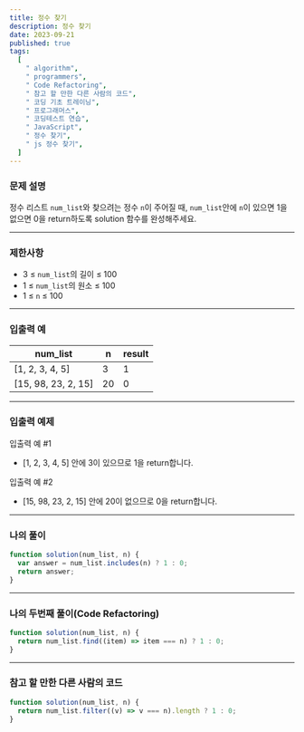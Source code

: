 ```yaml
---
title: 정수 찾기
description: 정수 찾기
date: 2023-09-21
published: true
tags:
  [
    " algorithm",
    " programmers",
    " Code Refactoring",
    " 참고 할 만한 다른 사람의 코드",
    " 코딩 기초 트레이닝",
    " 프로그래머스",
    " 코딩테스트 연습",
    " JavaScript",
    " 정수 찾기",
    " js 정수 찾기",
  ]
---
```


### 문제 설명

정수 리스트 `num_list`와 찾으려는 정수 `n`이 주어질 때, `num_list`안에 `n`이 있으면 1을 없으면 0을 return하도록 solution 함수를 완성해주세요.

---

### 제한사항

- 3 ≤ `num_list`의 길이 ≤ 100
- 1 ≤ `num_list`의 원소 ≤ 100
- 1 ≤ `n` ≤ 100

---

### 입출력 예

| num_list            | n   | result |
| ------------------- | --- | ------ |
| [1, 2, 3, 4, 5]     | 3   | 1      |
| [15, 98, 23, 2, 15] | 20  | 0      |

---

### 입출력 예제

입출력 예 #1

- [1, 2, 3, 4, 5] 안에 3이 있으므로 1을 return합니다.

입출력 예 #2

- [15, 98, 23, 2, 15] 안에 20이 없으므로 0을 return합니다.

---

### 나의 풀이

```jsx
function solution(num_list, n) {
  var answer = num_list.includes(n) ? 1 : 0;
  return answer;
}
```

---

### 나의 두번째 풀이(Code Refactoring)

```jsx
function solution(num_list, n) {
  return num_list.find((item) => item === n) ? 1 : 0;
}
```

---

### 참고 할 만한 다른 사람의 코드

```jsx
function solution(num_list, n) {
  return num_list.filter((v) => v === n).length ? 1 : 0;
}
```
